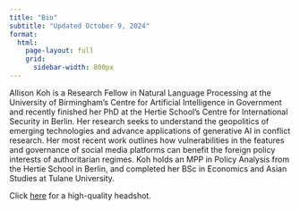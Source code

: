 ```yaml
---
title: "Bio" 
subtitle: "Updated October 9, 2024"
format: 
  html: 
    page-layout: full
    grid: 
      sidebar-width: 800px
---
```


Allison Koh is a Research Fellow in Natural Language Processing at the University of Birmingham’s Centre for Artificial Intelligence in Government and recently finished her PhD at the Hertie School's Centre for International Security in Berlin. Her research seeks to understand the geopolitics of emerging technologies and advance applications of generative AI in conflict research. Her most recent work outlines how vulnerabilities in the features and governance of social media platforms can benefit the foreign policy interests of authoritarian regimes. Koh holds an MPP in Policy Analysis from the Hertie School in Berlin, and completed her BSc in Economics and Asian Studies at Tulane University.

Click [here](img/allisonkoh.png) for a high-quality headshot.   

<!-- <a href="files/Koh_CV.pdf" target="_new">Download my CV (PDF)</a> -->